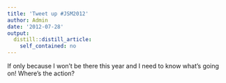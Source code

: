 ```yaml
---
title: 'Tweet up #JSM2012'
author: Admin
date: '2012-07-28'
output:
  distill::distill_article:
    self_contained: no
---
```


If only because I won’t be there this year and I need to know what’s going on! Where’s the action?

